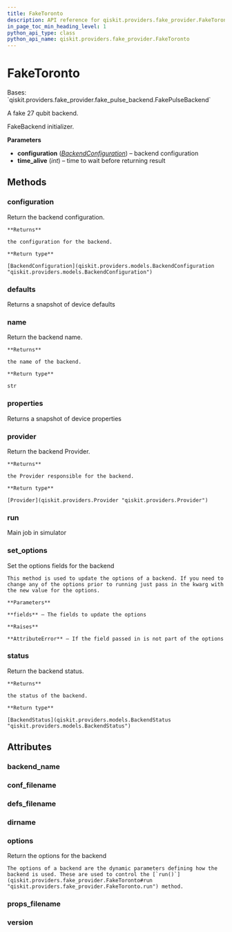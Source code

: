 ```yaml
---
title: FakeToronto
description: API reference for qiskit.providers.fake_provider.FakeToronto
in_page_toc_min_heading_level: 1
python_api_type: class
python_api_name: qiskit.providers.fake_provider.FakeToronto
---
```


# FakeToronto

<Class id="qiskit.providers.fake_provider.FakeToronto" isDedicatedPage={true} github="https://github.com/qiskit/qiskit/tree/stable/0.21/qiskit/providers/fake_provider/backends/toronto/fake_toronto.py" signature="FakeToronto" modifiers="class">
  Bases: `qiskit.providers.fake_provider.fake_pulse_backend.FakePulseBackend`

  A fake 27 qubit backend.

  FakeBackend initializer.

  **Parameters**

  *   **configuration** ([*BackendConfiguration*](qiskit.providers.models.BackendConfiguration "qiskit.providers.models.BackendConfiguration")) – backend configuration
  *   **time\_alive** (*int*) – time to wait before returning result

  ## Methods

  <span id="qiskit-providers-fake-provider-faketoronto-configuration" />

  ### configuration

  <Function id="qiskit.providers.fake_provider.FakeToronto.configuration" signature="FakeToronto.configuration()">
    Return the backend configuration.

    **Returns**

    the configuration for the backend.

    **Return type**

    [BackendConfiguration](qiskit.providers.models.BackendConfiguration "qiskit.providers.models.BackendConfiguration")
  </Function>

  <span id="qiskit-providers-fake-provider-faketoronto-defaults" />

  ### defaults

  <Function id="qiskit.providers.fake_provider.FakeToronto.defaults" signature="FakeToronto.defaults()">
    Returns a snapshot of device defaults
  </Function>

  <span id="qiskit-providers-fake-provider-faketoronto-name" />

  ### name

  <Function id="qiskit.providers.fake_provider.FakeToronto.name" signature="FakeToronto.name()">
    Return the backend name.

    **Returns**

    the name of the backend.

    **Return type**

    str
  </Function>

  <span id="qiskit-providers-fake-provider-faketoronto-properties" />

  ### properties

  <Function id="qiskit.providers.fake_provider.FakeToronto.properties" signature="FakeToronto.properties()">
    Returns a snapshot of device properties
  </Function>

  <span id="qiskit-providers-fake-provider-faketoronto-provider" />

  ### provider

  <Function id="qiskit.providers.fake_provider.FakeToronto.provider" signature="FakeToronto.provider()">
    Return the backend Provider.

    **Returns**

    the Provider responsible for the backend.

    **Return type**

    [Provider](qiskit.providers.Provider "qiskit.providers.Provider")
  </Function>

  <span id="qiskit-providers-fake-provider-faketoronto-run" />

  ### run

  <Function id="qiskit.providers.fake_provider.FakeToronto.run" signature="FakeToronto.run(run_input, **kwargs)">
    Main job in simulator
  </Function>

  <span id="qiskit-providers-fake-provider-faketoronto-set-options" />

  ### set\_options

  <Function id="qiskit.providers.fake_provider.FakeToronto.set_options" signature="FakeToronto.set_options(**fields)">
    Set the options fields for the backend

    This method is used to update the options of a backend. If you need to change any of the options prior to running just pass in the kwarg with the new value for the options.

    **Parameters**

    **fields** – The fields to update the options

    **Raises**

    **AttributeError** – If the field passed in is not part of the options
  </Function>

  <span id="qiskit-providers-fake-provider-faketoronto-status" />

  ### status

  <Function id="qiskit.providers.fake_provider.FakeToronto.status" signature="FakeToronto.status()">
    Return the backend status.

    **Returns**

    the status of the backend.

    **Return type**

    [BackendStatus](qiskit.providers.models.BackendStatus "qiskit.providers.models.BackendStatus")
  </Function>

  ## Attributes

  ### backend\_name

  <Attribute id="qiskit.providers.fake_provider.FakeToronto.backend_name" attributeValue="'fake_toronto'" />

  ### conf\_filename

  <Attribute id="qiskit.providers.fake_provider.FakeToronto.conf_filename" attributeValue="'conf_toronto.json'" />

  ### defs\_filename

  <Attribute id="qiskit.providers.fake_provider.FakeToronto.defs_filename" attributeValue="'defs_toronto.json'" />

  ### dirname

  <Attribute id="qiskit.providers.fake_provider.FakeToronto.dirname" attributeValue="'/home/runner/work/qiskit/qiskit/.tox/docs/lib/python3.8/site-packages/qiskit/providers/fake_provider/backends/toronto'" />

  ### options

  <Attribute id="qiskit.providers.fake_provider.FakeToronto.options">
    Return the options for the backend

    The options of a backend are the dynamic parameters defining how the backend is used. These are used to control the [`run()`](qiskit.providers.fake_provider.FakeToronto#run "qiskit.providers.fake_provider.FakeToronto.run") method.
  </Attribute>

  ### props\_filename

  <Attribute id="qiskit.providers.fake_provider.FakeToronto.props_filename" attributeValue="'props_toronto.json'" />

  ### version

  <Attribute id="qiskit.providers.fake_provider.FakeToronto.version" attributeValue="1" />
</Class>


